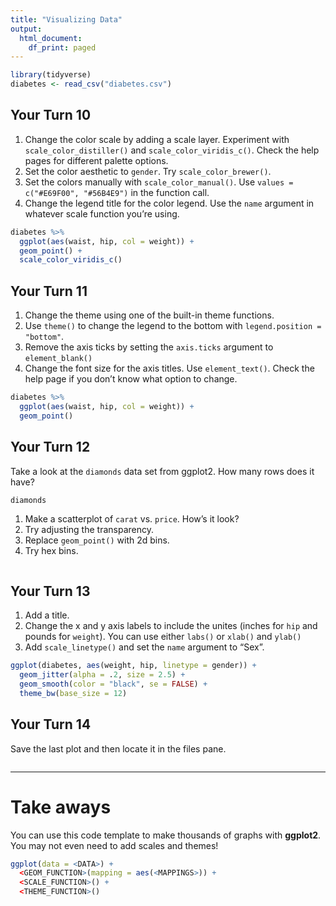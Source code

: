 ```yaml
---
title: "Visualizing Data"
output:
  html_document:
    df_print: paged
---
```


```r
library(tidyverse)
diabetes <- read_csv("diabetes.csv")
```

## Your Turn 10

1. Change the color scale by adding a scale layer. Experiment with `scale_color_distiller()` and `scale_color_viridis_c()`. Check the help pages for different palette options.
2. Set the color aesthetic to `gender`. Try `scale_color_brewer()`.
3. Set the colors manually with `scale_color_manual()`. Use `values = c("#E69F00", "#56B4E9")` in the function call.
4. Change the legend title for the color legend. Use the `name` argument in whatever scale function you're using.

```r
diabetes %>% 
  ggplot(aes(waist, hip, col = weight)) + 
  geom_point() +
  scale_color_viridis_c()
```

## Your Turn 11

1. Change the theme using one of the built-in theme functions. 
2. Use `theme()` to change the legend to the bottom with `legend.position = "bottom"`.
3. Remove the axis ticks by setting the `axis.ticks` argument to `element_blank()`
4. Change the font size for the axis titles. Use `element_text()`. Check the help page if you don't know what option to change.

```r
diabetes %>% 
  ggplot(aes(waist, hip, col = weight)) + 
  geom_point() 
```

## Your Turn 12

Take a look at the `diamonds` data set from ggplot2. How many rows does it have?
```r
diamonds
```

1. Make a scatterplot of `carat` vs. `price`. How's it look?
2. Try adjusting the transparency. 
3. Replace `geom_point()` with 2d bins.
4. Try hex bins.

```r

```

## Your Turn 13

1. Add a title. 
2. Change the x and y axis labels to include the unites (inches for `hip` and pounds for `weight`). You can use either `labs()` or `xlab()` and `ylab()`
3. Add `scale_linetype()` and set the `name` argument to "Sex".

```r
ggplot(diabetes, aes(weight, hip, linetype = gender)) +
  geom_jitter(alpha = .2, size = 2.5) +
  geom_smooth(color = "black", se = FALSE) + 
  theme_bw(base_size = 12)
```


## Your Turn 14

Save the last plot and then locate it in the files pane.

```r

```

***

# Take aways

You can use this code template to make thousands of graphs with **ggplot2**. You may not even need to add scales and themes!

```r
ggplot(data = <DATA>) +
  <GEOM_FUNCTION>(mapping = aes(<MAPPINGS>)) +
  <SCALE_FUNCTION>() + 
  <THEME_FUNCTION>()
```

